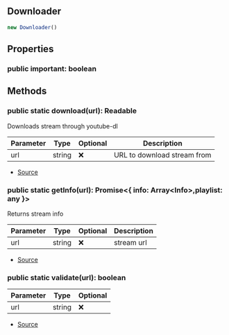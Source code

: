 ## Downloader


```typescript
new Downloader()
```


## Properties
### public important: boolean


## Methods
### public static download(url): Readable
Downloads stream through youtube-dl



| Parameter | Type | Optional | Description |
| ----------- | ----------- | ----------- | ----------- |
| url | string | ❌ | URL to download stream from |


- [Source](https://github.com/Androz2091/discord-player/blob/fe42dd7/packages/downloader/src/Downloader.ts#L24)
### public static getInfo(url): Promise\<\{ info: Array\<Info>,playlist: any }>
Returns stream info



| Parameter | Type | Optional | Description |
| ----------- | ----------- | ----------- | ----------- |
| url | string | ❌ | stream url |


- [Source](https://github.com/Androz2091/discord-player/blob/fe42dd7/packages/downloader/src/Downloader.ts#L49)
### public static validate(url): boolean
| Parameter | Type | Optional |
| ----------- | ----------- | ----------- |
| url | string | ❌ |


- [Source](https://github.com/Androz2091/discord-player/blob/fe42dd7/packages/downloader/src/Downloader.ts#L83)